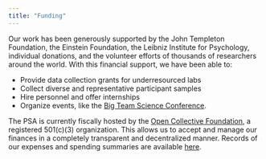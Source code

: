 ```yaml
---
title: "Funding"
---
```


Our work has been generously supported by the John Templeton Foundation, the Einstein Foundation, the Leibniz Institute for Psychology, individual donations, and the volunteer efforts of thousands of researchers around the world. With this financial support, we have been able to:

- Provide data collection grants for underresourced labs 
- Collect diverse and representative participant samples
- Hire personnel and offer internships 
- Organize events, like the [Big Team Science Conference](https://bigteamscienceconference.github.io/).

The PSA is currently fiscally hosted by the [Open Collective Foundation](https://docs.opencollective.com/help/about/introduction), a registered 501(c)(3) organization. This allows us to accept and manage our finances in a completely transparent and decentralized manner. Records of our expenses and spending summaries are available [here](https://opencollective.com/psysciacc).

<!--
If you are interested in supporting the PSA, you can make [tax-exempt] donations [here](https://opencollective.com/psysciacc/donate?interval=oneTime&amount=20).
-->